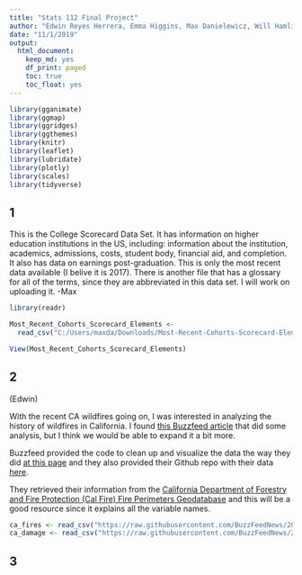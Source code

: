 ```yaml
---
title: "Stats 112 Final Project"
author: "Edwin Reyes Herrera, Emma Higgins, Max Danielewicz, Will Hamlin"
date: "11/1/2019"
output: 
  html_document:
    keep_md: yes
    df_print: paged
    toc: true
    toc_float: yes
---
```


```r
library(gganimate)
library(ggmap)
library(ggridges)
library(ggthemes)
library(knitr)
library(leaflet)
library(lubridate)
library(plotly)
library(scales)
library(tidyverse)
```


## 1

This is the College Scorecard Data Set. It has information on higher education institutions in the US, including: information about the institution, academics, admissions, costs, student body, financial aid, and completion. It also has data on earnings post-graduation. This is only the most recent data available (I belive it is 2017). There is another file that has a glossary for all of the terms, since they are abbreviated in this data set. I will work on uploading it. -Max
```r
library(readr)

Most_Recent_Cohorts_Scorecard_Elements <- 
  read_csv("C:/Users/maxda/Downloads/Most-Recent-Cohorts-Scorecard-Elements.csv")

View(Most_Recent_Cohorts_Scorecard_Elements)
```


## 2
(Edwin)

With the recent CA wildfires going on, I was interested in analyzing the history of wildfires in California. I found [this Buzzfeed article](https://www.buzzfeednews.com/article/peteraldhous/california-wildfires-people-climate) that did some analysis, but I think we would be able to expand it a bit more.

Buzzfeed provided the code to clean up and visualize the data the way they did [at this page](https://buzzfeednews.github.io/2018-07-wildfire-trends/) and they also provided their Github repo with their data [here](https://github.com/BuzzFeedNews/2018-07-wildfire-trends).

They retrieved their information from the [California Department of Forestry and Fire Protection (Cal Fire) Fire Perimeters Geodatabase](https://frap.fire.ca.gov/frap-projects/fire-perimeters/) and this will be a good resource since it explains all the variable names.

```r
ca_fires <- read_csv("https://raw.githubusercontent.com/BuzzFeedNews/2018-07-wildfire-trends/master/data/calfire_frap.csv")
ca_damage <- read_csv("https://raw.githubusercontent.com/BuzzFeedNews/2018-07-wildfire-trends/master/data/calfire_damage.csv")
```


## 3

